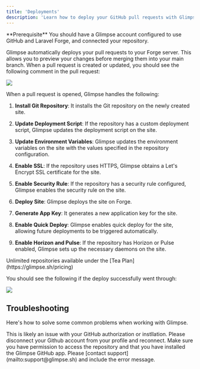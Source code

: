 ```yaml
---
title: 'Deployments'
description: 'Learn how to deploy your GitHub pull requests with Glimpse'
---
```


<Info>
  **Prerequisite** You should have a Glimpse account configured to use GitHub and Laravel Forge, and connected your repository.
</Info>

Glimpse automatically deploys your pull requests to your Forge server. This allows you to preview your changes before merging them into your main branch. When a pull request is
created or updated, you should see the following comment in the pull request:

<Frame>
  <img src="/images/deployment-started-comment.png" style={{ borderRadius: '0.5rem' }} />
</Frame>

When a pull request is opened, Glimpse handles the following:

1. **Install Git Repository**: It installs the Git repository on the newly created site.

2. **Update Deployment Script**: If the repository has a custom deployment script, Glimpse updates the deployment script on the site.

3. **Update Environment Variables**: Glimpse updates the environment variables on the site with the values specified in the repository configuration.

4. **Enable SSL**: If the repository uses HTTPS, Glimpse obtains a Let's Encrypt SSL certificate for the site.

5. **Enable Security Rule**: If the repository has a security rule configured, Glimpse enables the security rule on the site.

6. **Deploy Site**: Glimpse deploys the site on Forge.

7. **Generate App Key**: It generates a new application key for the site.

8. **Enable Quick Deploy**: Glimpse enables quick deploy for the site, allowing future deployments to be triggered automatically.

9. **Enable Horizon and Pulse**: If the repository has Horizon or Pulse enabled, Glimpse sets up the necessary daemons on the site.

<Tip>
  Unlimited repositories available under the [Tea
  Plan](https://glimpse.sh/pricing)
</Tip>

You should see the following if the deploy successfully went through:

<Frame>
  <img src="/images/deployment-complete-comment.png" style={{ borderRadius: '0.5rem' }} />
</Frame>

## Troubleshooting

Here's how to solve some common problems when working with Glimpse.

<AccordionGroup>
  <Accordion title="Unable to connect repository">
    This is likely an issue with your GitHub authorization or instllation. Please disconnect your Github account from your profile and reconnect.
  </Accordion>
  <Accordion title="Repository not found">
    Make sure you have permission to access the repository and that you have installed the Glimpse GitHub app.
  </Accordion>
  <Accordion title="Getting an unknown error">
    Please [contact support](mailto:support@glimpse.sh) and include the error message.
  </Accordion>
</AccordionGroup>
